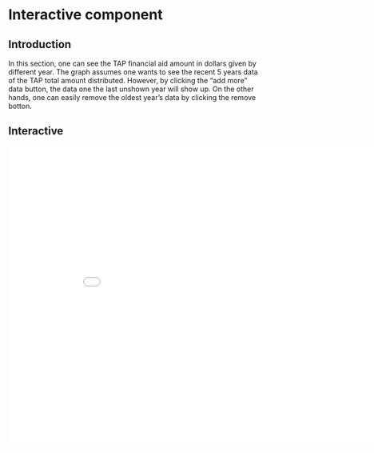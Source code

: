 # Interactive component


## Introduction
In this section, one can see the TAP financial aid amount in dollars given by different year. The graph assumes one wants to see the recent 5 years data of the TAP total amount distributed. However, by clicking the "add more" data button, the data one the last unshown year will show up. On the other hands, one can easily remove the oldest year's data by clicking the remove botton.  

## Interactive
 <iframe src="d3.html" width="900" height="600" frameBorder ="0"></iframe>